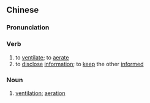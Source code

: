 {{also|通气}}
==Chinese==
{{zh-forms|s=通气}}

===Pronunciation===
{{zh-pron
|m=tōngqì
|c=tung1 hei3
|mn=thong-khì
|cat=v,n
}}

===Verb===
{{zh-verb}}

# to [[ventilate]]; to [[aerate]]
# to [[disclose]] [[information]]; to [[keep]] the other [[informed]]

===Noun===
{{zh-noun}}

# [[ventilation]]; [[aeration]]